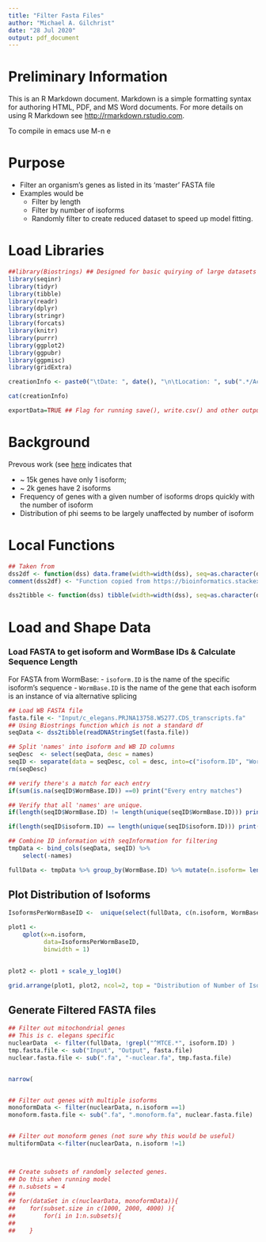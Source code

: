 ```yaml
---
title: "Filter Fasta Files"
author: "Michael A. Gilchrist"
date: "28 Jul 2020"
output: pdf_document
---
```


# Preliminary Information
This is an R Markdown document. Markdown is a simple formatting syntax for authoring HTML, PDF, and MS Word documents. For more details on using R Markdown see <http://rmarkdown.rstudio.com>.

To compile in emacs use M-n e 


# Purpose
- Filter an organism's genes as listed in its 'master' FASTA file
- Examples would be
	- Filter by length
	- Filter by number of isoforms
	- Randomly filter to create reduced dataset to speed up model fitting.

# Load Libraries
```r
##library(Biostrings) ## Designed for basic quirying of large datasets
library(seqinr)
library(tidyr)
library(tibble)
library(readr)
library(dplyr)
library(stringr)
library(forcats)
library(knitr)
library(purrr)
library(ggplot2)
library(ggpubr)
library(ggpmisc)
library(gridExtra)

creationInfo <- paste0("\tDate: ", date(), "\n\tLocation: ", sub(".*/AcrossTissue", "AcrossTissue", getwd()), "\n")

cat(creationInfo)

exportData=TRUE ## Flag for running save(), write.csv() and other output commands
```

# Background
Prevous work (see [here](../24_Visualize.ROC.Estimates.with.Fixed.Sphi/visualize.ROC.estimates.of.phi-exported.pdf) indicates that

- ~ 15k genes have only 1 isoform; 
- ~ 2k genes have 2 isoforms
- Frequency of genes with a given number of isoforms drops quickly with the number of isoform
- Distribution of phi seems to be largely unaffected by number of isoform

# Local Functions
```r
## Taken from
dss2df <- function(dss) data.frame(width=width(dss), seq=as.character(dss), names=names(dss))
comment(dss2df) <- "Function copied from https://bioinformatics.stackexchange.com/a/5291.  Converts DNAStringSet object to a data frame."

dss2tibble <- function(dss) tibble(width=width(dss), seq=as.character(dss), names=names(dss))
```

# Load and Shape Data

### Load FASTA to get isoform and WormBase IDs & Calculate Sequence Length
For FASTA from WormBase:
	- `isoform.ID` is the name of the specific isoform's sequence
	- `WormBase.ID` is the name of the gene that each isoform is an instance of via alternative splicing

```r
## Load WB FASTA file
fasta.file <- "Input/c_elegans.PRJNA13758.WS277.CDS_transcripts.fa"
## Using Biostrings function which is not a standard df
seqData <- dss2tibble(readDNAStringSet(fasta.file))

## Split 'names' into isoform and WB ID columns
seqDesc  <- select(seqData, desc = names)
seqID <- separate(data = seqDesc, col = desc, into=c("isoform.ID", "WormBase.ID"), sep=" gene=", remove=TRUE) 
rm(seqDesc)

## verify there's a match for each entry
if(sum(is.na(seqID$WormBase.ID)) ==0) print("Every entry matches")

## Verify that all 'names' are unique.
if(length(seqID$WormBase.ID) != length(unique(seqID$WormBase.ID))) print("Some WormBase IDs appear twice due to isoforms")

if(length(seqID$isoform.ID) == length(unique(seqID$isoform.ID))) print("Every isoform.ID is unique as expected.")

## Combine ID information with seqInformation for filtering
tmpData <- bind_cols(seqData, seqID) %>%
    select(-names)

fullData <- tmpData %>% group_by(WormBase.ID) %>% mutate(n.isoform= length(isoform.ID) )

```
## Plot Distribution of Isoforms
```r
IsoformsPerWormBaseID <-  unique(select(fullData, c(n.isoform, WormBase.ID)))

plot1 <-
    qplot(x=n.isoform,
          data=IsoformsPerWormBaseID,
          binwidth = 1)
          

plot2 <- plot1 + scale_y_log10()

grid.arrange(plot1, plot2, ncol=2, top = "Distribution of Number of Isoforms per Gene")

```


## Generate Filtered FASTA files
```r

## Filter out mitochondrial genes
## This is c. elegans specific 
nuclearData  <- filter(fullData, !grepl("^MTCE.*", isoform.ID) )
tmp.fasta.file <- sub("Input", "Output", fasta.file)
nuclear.fasta.file <- sub(".fa", "-nuclear.fa", tmp.fasta.file)


narrow(


## Filter out genes with multiple isoforms
monoformData <- filter(nuclearData, n.isoform ==1)
monoform.fasta.file <- sub(".fa", ".monoform.fa", nuclear.fasta.file)


## Filter out monoform genes (not sure why this would be useful)
multiformData <-filter(nuclearData, n.isoform !=1)



## Create subsets of randomly selected genes.
## Do this when running model
## n.subsets = 4
##
## for(dataSet in c(nuclearData, monoformData)){
##    for(subset.size in c(1000, 2000, 4000) ){
##        for(i in 1:n.subsets){
##            
##    }

```


